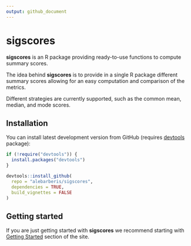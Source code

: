 ```yaml
---
output: github_document
---
```


<!-- README.md is generated from README.Rmd. Please edit the README.Rmd file -->

<!-- # ```{r, include = FALSE} -->
<!-- # knitr::opts_chunk$set( -->
<!-- #   collapse = TRUE, -->
<!-- #   comment = "#>", -->
<!-- #   # fig.path = "man/figures/README-", -->
<!-- #   fig.path = "articles/figures/", -->
<!-- #   # fig.path = "vignettes/figures/", -->
<!-- #   # fig.path = "man/figures/", -->
<!-- #   out.width = "100%" -->
<!-- # ) -->
<!-- # ``` -->

# sigscores
**sigscores** is an R package providing ready-to-use functions to compute summary scores.

The idea behind **sigscores** is to provide in a single R package different summary scores allowing for an easy computation and comparison of the metrics.


<!-- # ```{r echo=FALSE, fig.align='center', fig.cap='', out.width='75%'} -->
<!-- # knitr::include_graphics(path = 'articles/figures/renoir_workflow.png', error = FALSE) -->
<!-- # ``` -->

Different strategies are currently supported, such as the common mean, median, and mode scores.

<!-- badges: start -->
<!-- badges: end -->

## Installation

You can install latest development version from GitHub (requires [devtools](https://github.com/hadley/devtools) package):
  
  
```r
if (!require("devtools")) {
  install.packages("devtools")
}

devtools::install_github(
  repo = "alebarberis/sigscores", 
  dependencies = TRUE, 
  build_vignettes = FALSE
)
```


## Getting started
If you are just getting started with **sigscores** we recommend starting with [Getting Started](articles/sigscores.html) section of the site.
<!-- `vignette("sigscores")` -->
